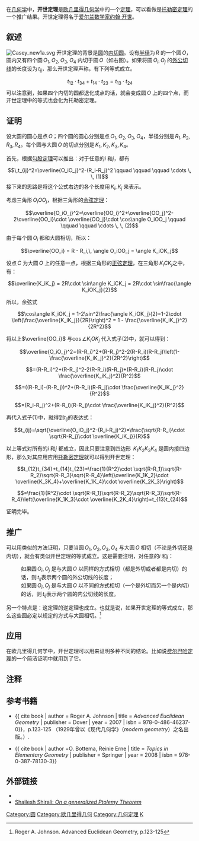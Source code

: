 在[[几何学|几何学]]中，'''开世定理'''是[[欧几里得几何学|欧几里得几何学]]中的一个[[定理|定理]]，可以看做是[[托勒密定理|托勒密定理]]的一个推广结果。开世定理得名于[[爱尔兰|爱尔兰]][[数学家|数学家]][[约翰·开世|约翰·开世]]。

== 叙述 ==
[[Image:Casey_new1a.svg|thumb]]
开世定理的背景是[[圆|圆]]的[[内切圆|内切圆]]。设有[[半径|半径]]为<math>\,R</math> 的一个圆<math>\,O</math>，圆内又有四个圆<math>\,O_1, O_2, O_3, O_4</math> 内切于圆<math>\,O</math>（如右图）。如果将圆<math>\,O_i, O_j</math> 的[[切线|外公切线]]的长度设为<math>\,t_{ij}</math>，那么开世定理声称，有下列等式成立。
:<math>\,t_{12} \cdot t_{34}+t_{14} \cdot t_{23}=t_{13}\cdot t_{24}</math>
可以注意到，如果四个内切的圆都退化成点的话，就会变成圆<math>\,O</math> 上的四个点，而开世定理中的等式也会化为托勒密定理。

==证明==
设大圆的圆心是点<math>\,O</math>；四个圆的圆心分别是点<math>\,O_1, O_2, O_3, O_4</math>，半径分别是<math>\,R_1, R_2, R_3, R_4</math>。每个圆与大圆<math>\,O</math> 的切点分别是<math>\,K_1, K_2, K_3, K_4</math>。

首先，根据[[勾股定理|勾股定理]]可以推出：对于任意的''i'' 和''j''，都有
:<math>\,t_{ij}^2=\overline{O_iO_j}^2-(R_i-R_j)^2 \qquad \qquad \qquad \cdots \, \, (1)</math>
接下来的思路是将这个公式右边的各个长度用<math>\,K_i,K_j</math> 来表示。

考虑三角形<math>\,O_iOO_j</math>，根据三角形的[[余弦定理|余弦定理]]：
:<math>\overline{O_iO_j}^2=\overline{OO_i}^2+\overline{OO_j}^2-2\overline{OO_i}\cdot \overline{OO_j}\cdot \cos\angle O_iOO_j \qquad \qquad \qquad \cdots \, \, (2)</math>

由于每个圆<math>\,O_i</math> 都和大圆相切，所以：
:<math>\overline{OO_i} = R - R_i,\, \angle O_iOO_j = \angle K_iOK_j</math>

设点<math>\,C</math> 为大圆<math>\,O</math> 上的任意一点，根据三角形的[[正弦定理|正弦定理]]，在三角形<math>\,K_iCK_j</math>之中，有：
:<math>\overline{K_iK_j} = 2R\cdot \sin\angle K_iCK_j = 2R\cdot \sin\frac{\angle K_iOK_j}{2}</math>

所以，余弦式
:<math>\cos\angle K_iOK_j = 1-2\sin^2\frac{\angle K_iOK_j}{2}=1-2\cdot \left(\frac{\overline{K_iK_j}}{2R}\right)^2 = 1 - \frac{\overline{K_iK_j}^2}{2R^2}</math>

将以上<math>\overline{OO_i}</math> 与<math>\cos\angle K_iOK_j</math> 代入式子<math>(2)</math>中，就可以得到：

:<math>\overline{O_iO_j}^2=(R-R_i)^2+(R-R_j)^2-2(R-R_i)(R-R_j)\left(1-\frac{\overline{K_iK_j}^2}{2R^2}\right)</math>

:<math>=(R-R_i)^2+(R-R_j)^2-2(R-R_i)(R-R_j)+(R-R_i)(R-R_j)\cdot \frac{\overline{K_iK_j}^2}{R^2}</math>

:<math>=((R-R_i)-(R-R_j))^2+(R-R_i)(R-R_j)\cdot \frac{\overline{K_iK_j}^2}{R^2}</math>

:<math>=(R_i-R_j)^2+(R-R_i)(R-R_j)\cdot \frac{\overline{K_iK_j}^2}{R^2}</math>

再代入式子<math>(1)</math>中，就得到<math>t_{ij}</math>的表达式：

:<math>t_{ij}=\sqrt{\overline{O_iO_j}^2-(R_i-R_j)^2}=\frac{\sqrt{R-R_i}\cdot \sqrt{R-R_j}\cdot \overline{K_iK_j}}{R}</math>

以上等式对所有的''i'' 和''j'' 都成立，因此只要注意到四边形 <math>\,K_1K_2K_3K_4</math> 是圆内接四边形，那么对其应用应用[[托勒密定理|托勒密定理]]就可以得到开世定理：

:<math>t_{12}t_{34}+t_{14}t_{23}=\frac{1}{R^2}\cdot \sqrt{R-R_1}\sqrt{R-R_2}\sqrt{R-R_3}\sqrt{R-R_4}\left(\overline{K_1K_2}\cdot \overline{K_3K_4}+\overline{K_1K_4}\cdot \overline{K_2K_3}\right)</math>

:<math>=\frac{1}{R^2}\cdot \sqrt{R-R_1}\sqrt{R-R_2}\sqrt{R-R_3}\sqrt{R-R_4}\left(\overline{K_1K_3}\cdot \overline{K_2K_4}\right)=t_{13}t_{24} </math>

证明完毕。

==推广==

可以用类似的方法证明，只要当圆<math>\,O_1, O_2, O_3, O_4</math> 与大圆<math>\,O</math> 相切（不论是外切还是内切），就会有类似开世定理的等式成立。这是需要注明，对任意的''i'' 和''j''：
:如果圆<math>\,O_i, O_j</math> 是与大圆<math>\,O</math> 以同样的方式相切（都是外切或者都是内切）的话，则<math>\,t_{ij}</math>表示两个圆的外公切线的长度；
:如果圆<math>\,O_i, O_j</math> 是与大圆<math>\,O</math> 以不同的方式相切（一个是外切而另一个是内切）的话，则<math>\,t_{ij}</math>表示两个圆的内公切线的长度。
另一个特点是：这定理的逆定理也成立。也就是说，如果开世定理的等式成立，那么这些圆必定以规定的方式与大圆相切。<ref>Roger A. Johnson. Advanced Euclidean Geometry, p.123-125</ref>

==应用==

在欧几里得几何学中，开世定理可以用来证明多种不同的结论。比如说[[九点圆|费尔巴哈定理]]的一个简洁证明中就用到了它。

==注释==
{{reflist}}

==参考书籍==
* {{en}} {{ cite book | author = Roger A. Johnson | title = ''Advanced Euclidean Geometry'' | publisher = Dover | year = 2007 | isbn =  978-0-486-46237-0}}，p.123-125 （1929年曾以《现代几何学》（''modern geometry''）之名出版。）.
* {{en}}{{ cite book | author =O. Bottema, Reinie Erne | title = ''Topics in Elementary Geometry'' | publisher = Springer | year = 2008 | isbn = 978-0-387-78130-3}}

==外部链接==
* {{MathWorld|urlname=CaseysTheorem|title=Casey's theorem}}
* [http://journals.cms.math.ca/cgi-bin/vault/public/view/CRUXv22n2/body/PDF/page49-53.pdf?file=page49-53 Shailesh Shirali: ''On a generalized Ptolemy Theorem'']{{dead link|date=2017年12月 |bot=InternetArchiveBot |fix-attempted=yes }}

[[Category:圆|Category:圆]]
[[Category:欧几里得几何|Category:欧几里得几何]]
[[Category:几何定理|Category:几何定理]]
[[Category:数学定理|K]]